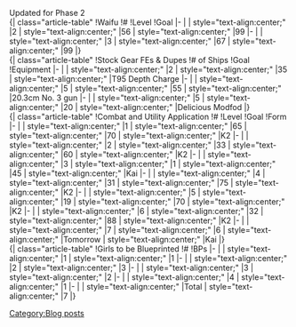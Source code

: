 Updated for Phase 2
<br />
{| class="article-table"
!Waifu
!#
!Level
!Goal
|-
| {{ShipBattleCardKai|Akitsushima|Kai}}
| style="text-align:center;" |2
| style="text-align:center;" |56
| style="text-align:center;" |99
|-
| {{ShipBattleCardKai|Taigei}}
| style="text-align:center;" |3
| style="text-align:center;" |67
| style="text-align:center;" |99
|}
<br />
{| class="article-table"
!Stock Gear FEs & Dupes
!# of Ships
!Goal
!Equipment
|-
| {{ShipBattleCardKai|Kishinami}}
| style="text-align:center;" |2
| style="text-align:center;" |35
| style="text-align:center;" |T95 Depth Charge
|-
| {{ShipBattleCardKai|Kinugasa}}
| style="text-align:center;" |5
| style="text-align:center;" |55
| style="text-align:center;" |20.3cm No. 3 gun
|-
| {{ShipBattleCardKai|Maruyu}}
| style="text-align:center;" |5
| style="text-align:center;" |20
| style="text-align:center;" |Delicious Modfod
|}
<br />
{| class="article-table"
!Combat and Utility Application
!#
!Level
!Goal
!Form
|-
| {{ShipBattleCardKai|Asashio}}
| style="text-align:center;" |1
| style="text-align:center;" |65
| style="text-align:center;" |70
| style="text-align:center;" |K2
|-
| {{ShipBattleCardKai|Ushio}}
| style="text-align:center;" |2
| style="text-align:center;" |33
| style="text-align:center;" |60
| style="text-align:center;" |K2
|-
| {{ShipBattleCardKai|Ark Royal}}
| style="text-align:center;" |3
| style="text-align:center;" |1
| style="text-align:center;" |45
| style="text-align:center;" |Kai
|-
| {{ShipBattleCardKai|Makigumo}}
| style="text-align:center;" |4
| style="text-align:center;" |31
| style="text-align:center;" |75
| style="text-align:center;" |K2
|-
| {{ShipBattleCardKai|Murakumo}}
| style="text-align:center;" |5
| style="text-align:center;" |19
| style="text-align:center;" |70
| style="text-align:center;" |K2
|-
| {{ShipBattleCardKai|Zara}}
| style="text-align:center;" |6
| style="text-align:center;" |32
| style="text-align:center;" |88
| style="text-align:center;" |K2
|-
| {{ShipBattleCardKai|Hatsuyuki}}
| style="text-align:center;" |7
| style="text-align:center;" |6
| style="text-align:center;" |Tomorrow
| style="text-align:center;" |Kai
|}
<br />
{| class="article-table"
!Girls to be Blueprinted
!#
!BPs
|-
| {{ShipBattleCardKai|Zara}}
| style="text-align:center;" |1
| style="text-align:center;" |1
|-
| {{ShipBattleCardKai|Musashi}}
| style="text-align:center;" |2
| style="text-align:center;" |3
|-
| {{ShipBattleCardKai|Bismarck}}
| style="text-align:center;" |3
| style="text-align:center;" |2
|-
| {{ShipBattleCardKai|Makigumo}}
| style="text-align:center;" |4
| style="text-align:center;" |1
|-
| {{ShipBattleCardKai|Uzuki}}
| style="text-align:center;" |Total
| style="text-align:center;" |7
|}
[[Category:Blog posts]]
